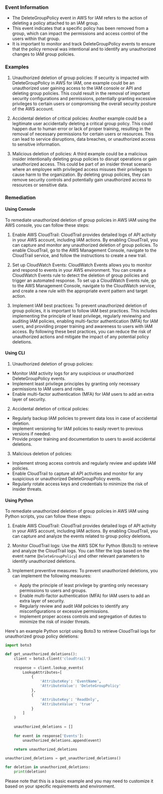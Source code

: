 
### Event Information

- The DeleteGroupPolicy event in AWS for IAM refers to the action of deleting a policy attached to an IAM group.
- This event indicates that a specific policy has been removed from a group, which can impact the permissions and access control of the users within that group.
- It is important to monitor and track DeleteGroupPolicy events to ensure that the policy removal was intentional and to identify any unauthorized changes to IAM group policies.


### Examples

1. Unauthorized deletion of group policies: If security is impacted with DeleteGroupPolicy in AWS for IAM, one example could be an unauthorized user gaining access to the IAM console or API and deleting group policies. This could result in the removal of important security configurations and permissions, potentially granting excessive privileges to certain users or compromising the overall security posture of the AWS account.

2. Accidental deletion of critical policies: Another example could be a legitimate user accidentally deleting a critical group policy. This could happen due to human error or lack of proper training, resulting in the removal of necessary permissions for certain users or resources. This can lead to service disruptions, data breaches, or unauthorized access to sensitive information.

3. Malicious deletion of policies: A third example could be a malicious insider intentionally deleting group policies to disrupt operations or gain unauthorized access. This could be part of an insider threat scenario where an employee with privileged access misuses their privileges to cause harm to the organization. By deleting group policies, they can remove security controls and potentially gain unauthorized access to resources or sensitive data.

### Remediation

#### Using Console

To remediate unauthorized deletion of group policies in AWS IAM using the AWS console, you can follow these steps:

1. Enable AWS CloudTrail: CloudTrail provides detailed logs of API activity in your AWS account, including IAM actions. By enabling CloudTrail, you can capture and monitor any unauthorized deletion of group policies. To enable CloudTrail, go to the AWS Management Console, navigate to the CloudTrail service, and follow the instructions to create a new trail.

2. Set up CloudWatch Events: CloudWatch Events allows you to monitor and respond to events in your AWS environment. You can create a CloudWatch Events rule to detect the deletion of group policies and trigger an automated response. To set up a CloudWatch Events rule, go to the AWS Management Console, navigate to the CloudWatch service, and create a new rule with the appropriate event pattern and target action.

3. Implement IAM best practices: To prevent unauthorized deletion of group policies, it is important to follow IAM best practices. This includes implementing the principle of least privilege, regularly reviewing and auditing IAM policies, enabling multi-factor authentication (MFA) for IAM users, and providing proper training and awareness to users with IAM access. By following these best practices, you can reduce the risk of unauthorized actions and mitigate the impact of any potential policy deletions.

#### Using CLI

1. Unauthorized deletion of group policies:
- Monitor IAM activity logs for any suspicious or unauthorized DeleteGroupPolicy events.
- Implement least privilege principles by granting only necessary permissions to IAM users and roles.
- Enable multi-factor authentication (MFA) for IAM users to add an extra layer of security.

2. Accidental deletion of critical policies:
- Regularly backup IAM policies to prevent data loss in case of accidental deletion.
- Implement versioning for IAM policies to easily revert to previous versions if needed.
- Provide proper training and documentation to users to avoid accidental deletions.

3. Malicious deletion of policies:
- Implement strong access controls and regularly review and update IAM policies.
- Enable CloudTrail to capture all API activities and monitor for any suspicious or unauthorized DeleteGroupPolicy events.
- Regularly rotate access keys and credentials to minimize the risk of insider threats.

#### Using Python

To remediate unauthorized deletion of group policies in AWS IAM using Python scripts, you can follow these steps:

1. Enable AWS CloudTrail: CloudTrail provides detailed logs of API activity in your AWS account, including IAM actions. By enabling CloudTrail, you can capture and analyze the events related to group policy deletions.

2. Monitor CloudTrail logs: Use the AWS SDK for Python (Boto3) to retrieve and analyze the CloudTrail logs. You can filter the logs based on the event name (`DeleteGroupPolicy`) and other relevant parameters to identify unauthorized deletions.

3. Implement preventive measures: To prevent unauthorized deletions, you can implement the following measures:
   - Apply the principle of least privilege by granting only necessary permissions to users and groups.
   - Enable multi-factor authentication (MFA) for IAM users to add an extra layer of security.
   - Regularly review and audit IAM policies to identify any misconfigurations or excessive permissions.
   - Implement proper access controls and segregation of duties to minimize the risk of insider threats.

Here's an example Python script using Boto3 to retrieve CloudTrail logs for unauthorized group policy deletions:

```python
import boto3

def get_unauthorized_deletions():
    client = boto3.client('cloudtrail')
    
    response = client.lookup_events(
        LookupAttributes=[
            {
                'AttributeKey': 'EventName',
                'AttributeValue': 'DeleteGroupPolicy'
            },
            {
                'AttributeKey': 'ReadOnly',
                'AttributeValue': 'true'
            }
        ]
    )
    
    unauthorized_deletions = []
    
    for event in response['Events']:
        unauthorized_deletions.append(event)
    
    return unauthorized_deletions

unauthorized_deletions = get_unauthorized_deletions()

for deletion in unauthorized_deletions:
    print(deletion)
```

Please note that this is a basic example and you may need to customize it based on your specific requirements and environment.

